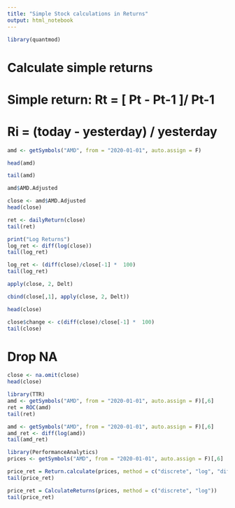 ---
title: "Simple Stock calculations in Returns"
output: html_notebook
---

```{r}
library(quantmod)
```

# Calculate simple returns
# Simple return: Rt = [ Pt - Pt-1 ]/ Pt-1
# Ri = (today - yesterday) / yesterday

```{r}
amd <- getSymbols("AMD", from = "2020-01-01", auto.assign = F)
```


```{r}
head(amd)
```

```{r}
tail(amd)
```
```{r}
amd$AMD.Adjusted
```
```{r}
close <- amd$AMD.Adjusted
head(close)
```
```{r}
ret <- dailyReturn(close)
tail(ret)
```

```{r}
print("Log Returns")
log_ret <- diff(log(close))
tail(log_ret)
```

```{r}
log_ret <- (diff(close)/close[-1] *  100)
tail(log_ret)
```
```{r}
apply(close, 2, Delt)
```
```{r}
cbind(close[,1], apply(close, 2, Delt))
```


```{r}
head(close)
```
```{r}
close$change <- c(diff(close)/close[-1] *  100)
tail(close)
```

# Drop NA
```{r}
close <- na.omit(close)
head(close)
```
```{r}
library(TTR)
amd <- getSymbols("AMD", from = "2020-01-01", auto.assign = F)[,6]
ret = ROC(amd)
tail(ret)
```
```{r}
amd <- getSymbols("AMD", from = "2020-01-01", auto.assign = F)[,6]
amd_ret <- diff(log(amd))
tail(amd_ret)
```
```{r}
library(PerformanceAnalytics)
prices <- getSymbols("AMD", from = "2020-01-01", auto.assign = F)[,6]

price_ret = Return.calculate(prices, method = c("discrete", "log", "difference"))
tail(price_ret)
```
```{r}
price_ret = CalculateReturns(prices, method = c("discrete", "log"))
tail(price_ret)
```